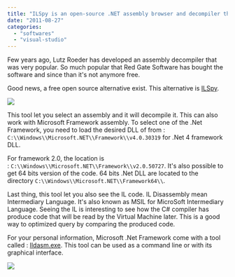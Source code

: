 ```yaml
---
title: "ILSpy is an open-source .NET assembly browser and decompiler that is free"
date: "2011-08-27"
categories: 
  - "softwares"
  - "visual-studio"
---
```


Few years ago, Lutz Roeder has developed an assembly decompiler that was very popular. So much popular that Red Gate Software has bought the software and since than it's not anymore free.

Good news, a free open source alternative exist. This alternative is [ILSpy](http://wiki.sharpdevelop.net/ilspy.ashx).

![](/images/blog/ilspy-300x221.png)

This tool let you select an assembly and it will decompile it. This can also work with Microsoft Framework assembly. To select one of the .Net Framework, you need to load the desired DLL of from : `C:\\Windows\\Microsoft.NET\\Framework\\v4.0.30319` for .Net 4 framework DLL.

For framework 2.0, the location is : `C:\\Windows\\Microsoft.NET\\Framework\\v2.0.50727`. It's also possible to get 64 bits version of the code. 64 bits .Net DLL are located to the directory `C:\\Windows\\Microsoft.NET\\Framework64\\`.

Last thing, this tool let you also see the IL code. IL Disassembly mean Intermediary Language. It's also known as MSIL for MicroSoft Intermediary Language. Seeing the IL is interesting to see how the C\# compiler has produce code that will be read by the Virtual Machine later. This is a good way to optimized query by comparing the produced code.

For your personal information, Microsoft .Net Framework come with a tool called : [Ildasm.exe](http://msdn.microsoft.com/en-us/library/f7dy01k1(v=vs.80).aspx). This tool can be used as a command line or with its graphical interface.

![](/images/blog/ilasm-300x218.png)
